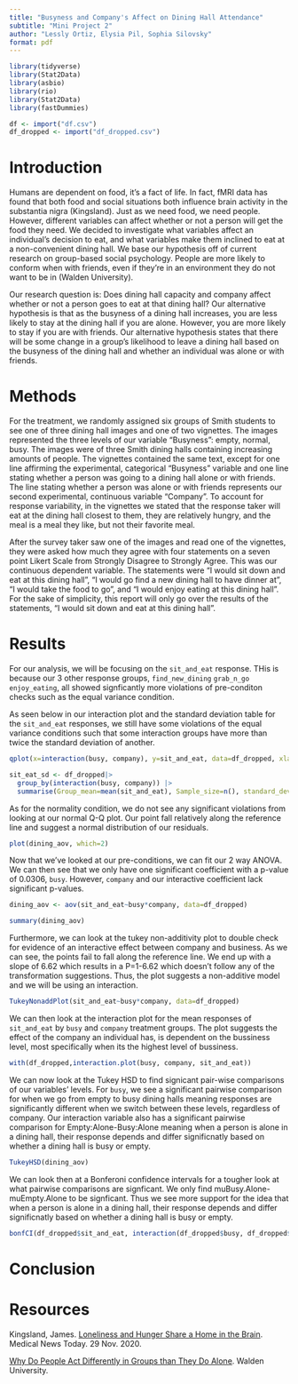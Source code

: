 ```yaml
---
title: "Busyness and Company's Affect on Dining Hall Attendance"
subtitle: "Mini Project 2"
author: "Lessly Ortiz, Elysia Pil, Sophia Silovsky"
format: pdf
---
```


```r
library(tidyverse)
library(Stat2Data)
library(asbio)
library(rio)
library(Stat2Data)
library(fastDummies)
```

```r
df <- import("df.csv")
df_dropped <- import("df_dropped.csv")
```

# Introduction

Humans are dependent on food, it’s a fact of life. In fact, fMRI data has found that both food and social situations both influence brain activity in the substantia nigra (Kingsland). Just as we need food, we need people. However, different variables can affect whether or not a person will get the food they need. We decided to investigate what variables affect an individual’s decision to eat, and what variables make them inclined to eat at a non-convenient dining hall. We base our hypothesis off of current research on group-based social psychology. People are more likely to conform when with friends, even if they’re in an environment they do not want to be in (Walden University). 

Our research question is: Does dining hall capacity and company affect whether or not a person goes to eat at that dining hall? Our alternative hypothesis is that as the busyness of a dining hall increases, you are less likely to stay at the dining hall if you are alone. However, you are more likely to stay if you are with friends. Our alternative hypothesis states that there will be some change in a group's likelihood to leave a dining hall based on the busyness of the dining hall and whether an individual was alone or with friends.


# Methods

For the treatment, we randomly assigned six groups of Smith students to see one of three dining hall images and one of two vignettes. The images represented the three levels of our variable "Busyness": empty, normal, busy. The images were of three Smith dining halls containing increasing amounts of people. The vignettes contained the same text, except for one line affirming the experimental, categorical "Busyness" variable and one line stating whether a person was going to a dining hall alone or with friends. The line stating whether a person was alone or with friends represents our second experimental, continuous variable "Company". To account for response variability, in the vignettes we stated that the response taker will eat at the dining hall closest to them, they are relatively hungry, and the meal is a meal they like, but not their favorite meal. 

After the survey taker saw one of the images and read one of the vignettes, they were asked how much they agree with four statements on a seven point Likert Scale from Strongly Disagree to Strongly Agree. This was our continuous dependent variable. The statements were "I would sit down and eat at this dining hall", "I would go find a new dining hall to have dinner at", "I would take the food to go", and "I would enjoy eating at this dining hall". For the sake of simplicity, this report will only go over the results of the statements, "I would sit down and eat at this dining hall". 


# Results

For our analysis, we will be focusing on the `sit_and_eat` response. THis is because our 3 other response groups, `find_new_dining` `grab_n_go` `enjoy_eating`, all showed signficantly more violations of pre-conditon checks such as the equal variance condition. 

As seen below in our interaction plot and the standard deviation table for the `sit_and_eat` responses, we still have some violations of the equal variance conditions such that some interaction groups have more than twice the standard deviation of another.

```r
qplot(x=interaction(busy, company), y=sit_and_eat, data=df_dropped, xlab = "Interaction between Busyness and Company", ylab="Agreement Level", main = "Distribution of Agreement Level across Groups",geom="boxplot") + theme(axis.title = element_text(size = 15))
```

```r
sit_eat_sd <- df_dropped|>
  group_by(interaction(busy, company)) |>
  summarise(Group_mean=mean(sit_and_eat), Sample_size=n(), standard_dev=sd(sit_and_eat))
```

As for the normality condition, we do not see any significant violations from looking at our normal Q-Q plot. Our point fall relatively along the reference line and suggest a normal distribution of our residuals. 

```r
plot(dining_aov, which=2)
```

Now that we've looked at our pre-conditions, we can fit our 2 way ANOVA. We can then see that we only have one significant coefficient with a p-value of 0.0306, `busy`. However, `company` and our interactive coefficient lack significant p-values.

```r
dining_aov <- aov(sit_and_eat~busy*company, data=df_dropped)

summary(dining_aov)
```


Furthermore, we can look at the tukey non-additivity plot to double check for evidence of an interactive effect between company and business. As we can see, the points fail to fall along the reference line. We end up with a slope of 6.62 which results in a P=1-6.62 which doesn't follow any of the transformation suggestions. Thus, the plot suggests a non-additive model and we will be using an interaction.

```r
TukeyNonaddPlot(sit_and_eat~busy*company, data=df_dropped)
```

We can then look at the interaction plot for the mean responses of `sit_and_eat` by `busy` and `company` treatment groups. The plot suggests the effect of the company an individual has, is dependent on the bussiness level, most specifically when its the highest level of bussiness. 

```r
with(df_dropped,interaction.plot(busy, company, sit_and_eat))
```

We can now look at the Tukey HSD to find signicant pair-wise comparisons of our variables' levels. For `busy`, we see a significant pairwise comparison for when we go from empty to busy dining halls meaning responses are significantly different when we switch between these levels, regardless of company. Our interaction variable also has a significant pairwise comparison for Empty:Alone-Busy:Alone meaning when a person is alone in a dining hall, their response depends and differ significnatly based on whether a dining hall is busy or empty.

```r
TukeyHSD(dining_aov)
```

We can look then at a Bonferoni confidence intervals for a tougher look at what pairwise comparisons are signficant. We only find muBusy.Alone-muEmpty.Alone to be signficant. Thus we see more support for the idea that when a person is alone in a dining hall, their response depends and differ significnatly based on whether a dining hall is busy or empty.

```r
bonfCI(df_dropped$sit_and_eat, interaction(df_dropped$busy, df_dropped$company), conf.level = 0.95)
```

# Conclusion



# Resources

Kingsland, James. [Loneliness and Hunger Share a Home in the Brain](https://www.medicalnewstoday.com/articles/loneliness-and-hunger-share-a-home-in-the-brain). Medical News Today. 29 Nov. 2020.

[Why Do People Act Differently in Groups than They Do Alone](https://www.waldenu.edu/online-masters-programs/ms-in-psychology/resource/why-do-people-act-differently-in-groups-than-they-do-alone). Walden University.